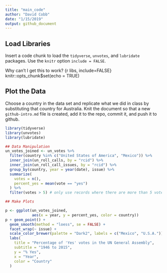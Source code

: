 ```yaml
---
title: "main_code"
author: "David Cobb"
date: "1/15/2019"
output: github_document
---
```


## Load Libraries

Insert a code chunk to load the `tidyverse`, `unvotes`, and `lubridate` packages.
Use the `knitr` option `include = FALSE`. 

Why can't I get this to work?
{r libs, include=FALSE}
knitr::opts_chunk$set(echo = TRUE)

## Plot the Data

Choose a country in the data set and replicate what we did in class by 
substituting that country for Australia. Knit the document so that a new
`github-intro.md` file is created, add it to the repo, commit it, and push it
to github. 

```r
library(tidyverse)
library(unvotes)
library(lubridate)

## Data Manipulation
un_votes_joined <- un_votes %>%
  filter(country %in% c("United States of America", "Mexico")) %>%
  inner_join(un_roll_calls, by = "rcid") %>%
  inner_join(un_roll_call_issues, by = "rcid") %>%
  group_by(country, year = year(date), issue) %>%
  summarize(
    votes = n(),
    percent_yes = mean(vote == "yes")
  ) %>%
  filter(votes > 5) # only use records where there are more than 5 votes

## Make Plots

p <- ggplot(un_votes_joined,
            aes(x = year, y = percent_yes, color = country))
p + geom_point() +
  geom_smooth(method = "loess", se = FALSE) +
  facet_wrap(~ issue) +
  scale_color_brewer(palette = "Dark2", labels = c("Mexico", "U.S.A.")) +
  labs(
    title = "Percentage of 'Yes' votes in the UN General Assembly",
    subtitle = "1946 to 2015",
    y = "% Yes",
    x = "Year",
    color = "Country"
  )
```

